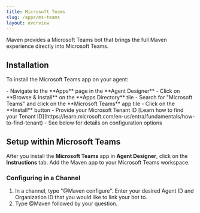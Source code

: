 ```yaml
---
title: Microsoft Teams
slug: /apps/ms-teams
layout: overview
---
```


Maven provides a Microsoft Teams bot that brings the full Maven experience directly into Microsoft Teams.

## Installation

To install the Microsoft Teams app on your agent:

<Steps>
  <Step title="Locate the Microsoft Teams app">
    - Navigate to the **Apps** page in the **Agent Designer**
    - Click on **Browse & Install** on the **Apps Directory** tile
    - Search for "Microsoft Teams" and click on the **Microsoft Teams** app tile
  </Step>
  <Step title="Install the app">
    - Click on the **Install** button
    - Provide your Microsoft Tenant ID [Learn how to find your Tenant ID](https://learn.microsoft.com/en-us/entra/fundamentals/how-to-find-tenant)
    - See below for details on configuration options
  </Step>
</Steps>


## Setup within Microsoft Teams

After you install the **Microsoft Teams** app in **Agent Designer**, click on the
**Instructions** tab. Add the Maven app to your Microsoft Teams workspace.

### Configuring in a Channel

1. In a channel, type "@Maven configure". Enter your desired Agent ID and Organization ID that you would like to link your bot to.
2. Type @Maven followed by your question.